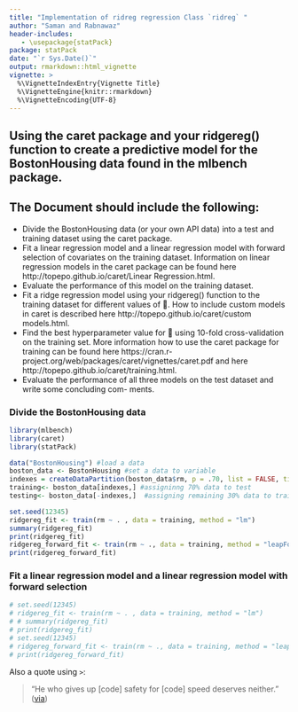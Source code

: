 ```yaml
---
title: "Implementation of ridreg regression Class `ridreg` "
author: "Saman and Rabnawaz"
header-includes:
   - \usepackage{statPack}
package: statPack
date: "`r Sys.Date()`"
output: rmarkdown::html_vignette
vignette: >
  %\VignetteIndexEntry{Vignette Title}
  %\VignetteEngine{knitr::rmarkdown}
  %\VignetteEncoding{UTF-8}
---
```


## Using the caret package and your ridgereg() function to create a predictive model for the BostonHousing data found in the mlbench package.

## The Document should include the following:
- Divide the BostonHousing data (or your own API data) into a test and training dataset using the
caret package.
- Fit a linear regression model and a linear regression model with forward selection of covariates on the training dataset. Information on linear regression models in the caret package can be found here http://topepo.github.io/caret/Linear Regression.html.
- Evaluate the performance of this model on the training dataset.
- Fit a ridge regression model using your ridgereg() function to the training dataset for different
values of . How to include custom models in caret is described here
http://topepo.github.io/caret/custom models.html.
- Find the best hyperparameter value for  using 10-fold cross-validation on the training set. More
information how to use the caret package for training can be found here
https://cran.r-project.org/web/packages/caret/vignettes/caret.pdf and here
http://topepo.github.io/caret/training.html.
- Evaluate the performance of all three models on the test dataset and write some concluding com-
ments.

### Divide the BostonHousing data
```r
library(mlbench)
library(caret)
library(statPack)
```
```r
data("BostonHousing") #load a data
boston_data <- BostonHousing #set a data to variable
indexes = createDataPartition(boston_data$rm, p = .70, list = FALSE, times = 1)
training<- boston_data[indexes,] #assigninng 70% data to test
testing<- boston_data[-indexes,]  #assigning remaining 30% data to training set
```
```r
set.seed(12345)
ridgereg_fit <- train(rm ~ . , data = training, method = "lm")
summary(ridgereg_fit)
print(ridgereg_fit)
ridgereg_forward_fit <- train(rm ~ ., data = training, method = "leapForward")
print(ridgereg_forward_fit)
```


### Fit a linear regression model and a linear regression model with forward selection
```r
# set.seed(12345)
# ridgereg_fit <- train(rm ~ . , data = training, method = "lm")
# # summary(ridgereg_fit)
# print(ridgereg_fit)
# set.seed(12345)
# ridgereg_forward_fit <- train(rm ~ ., data = training, method = "leapForward")
# print(ridgereg_forward_fit)
```

Also a quote using `>`:

> "He who gives up [code] safety for [code] speed deserves neither."
([via](https://twitter.com/hadleywickham/status/504368538874703872))
